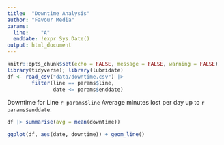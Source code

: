```yaml
---
title:  "Downtime Analysis"
author: "Favour Media"
params:
  line:    "A"
  enddate: !expr Sys.Date()
output: html_document
---
```


```r
knitr::opts_chunk$set(echo = FALSE, message = FALSE, warning = FALSE)
library(tidyverse); library(lubridate)
df <- read_csv("data/downtime.csv") |>
        filter(line == params$line,
               date <= params$enddate)
```

Downtime for Line `r params$line`
Average minutes lost per day up to `r params$enddate`:

```r
df |> summarise(avg = mean(downtime))
```

```r
ggplot(df, aes(date, downtime)) + geom_line()
```